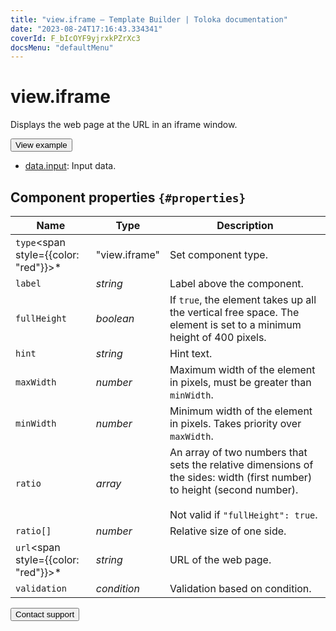 ```yaml
---
title: "view.iframe — Template Builder | Toloka documentation"
date: "2023-08-24T17:16:43.334341"
coverId: F_bIcOYF9yjrxkPZrXc3
docsMenu: "defaultMenu"
---
```


# view.iframe

Displays the web page at the URL in an iframe window.

<Button themeColor="light" view="default" size="l" type="link" url="https://ya.cc/t/MQwwYlAL4Nq7n7">View example</Button>

<Cut title="Components used in the example">

- [data.input](/docs/template-builder/operations/work-with-data):  Input data.

</Cut>

## Component properties `{#properties}`

**Name** | **Type** | **Description**
----- | ----- | -----
`type`<span style={{color: "red"}}>\*</span> | "view.iframe" | Set component type.
`label` | _string_ | Label above the component.
`fullHeight` | _boolean_ | If `true`, the element takes up all the vertical free space. The element is set to a minimum height of 400 pixels.
`hint` | _string_ | Hint text.
`maxWidth` | _number_ | Maximum width of the element in pixels, must be greater than `minWidth`.
`minWidth` | _number_ | Minimum width of the element in pixels. Takes priority over `maxWidth`.
`ratio` | _array_ | An array of two numbers that sets the relative dimensions of the sides: width (first number) to height (second number).<br/><br/>Not valid if `"fullHeight": true`.
`ratio[]` | _number_ | Relative size of one side.
`url`<span style={{color: "red"}}>\*</span> | _string_ | URL of the web page.
`validation` | _condition_ | Validation based on condition.

<Button themeColor="light" view="default" size="l" type="link" url="/docs/guide/troubleshooting/support?form-source=template-builder-reference-view-iframe">Contact support</Button>